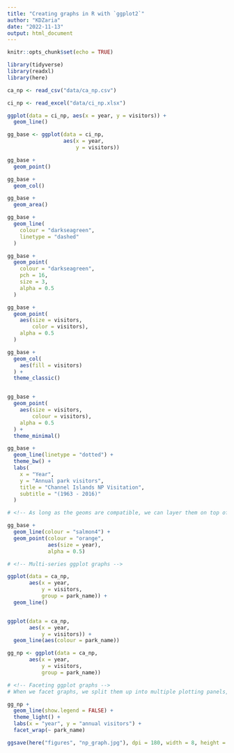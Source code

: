 ```yaml
---
title: "Creating graphs in R with `ggplot2`"
author: "KDZaria"
date: "2022-11-13"
output: html_document
---
```


```r
knitr::opts_chunk$set(echo = TRUE)

library(tidyverse)
library(readxl)
library(here)
```

```r
ca_np <- read_csv("data/ca_np.csv")

ci_np <- read_excel("data/ci_np.xlsx")

ggplot(data = ci_np, aes(x = year, y = visitors)) +
  geom_line()

gg_base <- ggplot(data = ci_np,
                  aes(x = year,
                      y = visitors))

gg_base +
  geom_point()

gg_base +
  geom_col()

gg_base + 
  geom_area()

gg_base +
  geom_line(
    colour = "darkseagreen",
    linetype = "dashed"
  )

gg_base +
  geom_point(
    colour = "darkseagreen",
    pch = 16,
    size = 3,
    alpha = 0.5
  )

gg_base +
  geom_point(
    aes(size = visitors,
        color = visitors),
    alpha = 0.5
  )

gg_base +
  geom_col(
    aes(fill = visitors)
  ) +
  theme_classic()


gg_base +
  geom_point(
    aes(size = visitors,
        colour = visitors),
    alpha = 0.5
  ) +
  theme_minimal() 

gg_base +
  geom_line(linetype = "dotted") +
  theme_bw() +
  labs(
    x = "Year",
    y = "Annual park visitors",
    title = "Channel Islands NP Visitation",
    subtitle = "(1963 - 2016)"
  )

# <!-- As long as the geoms are compatible, we can layer them on top of one another to further customize a graph -->

gg_base +
  geom_line(colour = "salmon4") +
  geom_point(colour = "orange",
             aes(size = year),
             alpha = 0.5)

# <!-- Multi-series ggplot graphs -->

ggplot(data = ca_np,
       aes(x = year,
           y = visitors,
           group = park_name)) +
  geom_line()


ggplot(data = ca_np,
       aes(x = year,
           y = visitors)) +
  geom_line(aes(colour = park_name))

gg_np <- ggplot(data = ca_np,
       aes(x = year,
           y = visitors,
           group = park_name))

# <!-- Faceting ggplot graphs -->
# When we facet graphs, we split them up into multiple plotting panels, where each panel contains a subset of the data. In our case, we’ll split the graph above into different panels, each containing visitation data for a single park.

gg_np +
  geom_line(show.legend = FALSE) +
  theme_light() +
  labs(x = "year", y = "annual visitors") +
  facet_wrap(~ park_name)

ggsave(here("figures", "np_graph.jpg"), dpi = 180, width = 8, height = 7)

```


